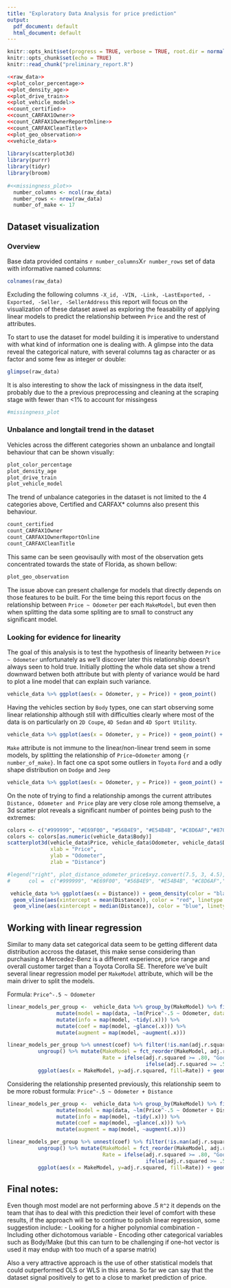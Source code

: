 ```yaml
---
title: "Exploratory Data Analysis for price prediction"
output:
  pdf_document: default
  html_document: default
---
```


```r
knitr::opts_knit$set(progress = TRUE, verbose = TRUE, root.dir = normalizePath(".."))
knitr::opts_chunk$set(echo = TRUE)
knitr::read_chunk("preliminary_report.R")
```

```r
<<raw_data>>
<<plot_color_percentage>>
<<plot_density_age>>
<<plot_drive_train>>
<<plot_vehicle_model>>
<<count_certified>>
<<count_CARFAX1Owner>>
<<count_CARFAX1OwnerReportOnline>>
<<count_CARFAXCleanTitle>>
<<plot_geo_observation>>
<<vehicle_data>>
  
library(scatterplot3d)
library(purrr)
library(tidyr)
library(broom)
  
#<<missingness_plot>>
  number_columns <- ncol(raw_data)
  number_rows <- nrow(raw_data)
  number_of_make <- 17
```

## Dataset visualization

### Overview

Base data provided contains `r number_columns`X`r number_rows` set of data with informative named columns:
```r
colnames(raw_data)
```

Excluding the following columns `-X_id, -VIN, -Link, -LastExported, -Exported, -Seller, -SellerAddress` this report will focus on the visualization of these dataset aswel as exploring the feasability of applying linear models to predict the relationship between `Price` and the rest of attributes.

To start to use the dataset for model building it is imperative to understand with what kind of information one is dealing with. A glimpse into the data reveal the categorical nature, with several columns tag as character or as factor and some few as integer or double:

```r
glimpse(raw_data)
```

It is also interesting to show the lack of missingness in the data itself, probably due to the a previous preprocessing and cleaning at the scraping stage with fewer than <1% to account for missingess

```r
#missingness_plot
```

### Unbalance and longtail trend in the dataset

Vehicles across the different categories shown an unbalance and longtail behaviour that can be shown visually:

```r
plot_color_percentage
plot_density_age
plot_drive_train
plot_vehicle_model
```

The trend of unbalance categories in the dataset is not limited to the 4 categories above, Certified and CARFAX* columns also present this behaviour.

```r
count_certified
count_CARFAX1Owner
count_CARFAX1OwnerReportOnline
count_CARFAXCleanTitle
```

This same can be seen geovisaully with most of the observation gets concentrated towards the state of Florida, as shown bellow:

```r
plot_geo_observation
```


The issue above can present challenge for models that directly depends on those features to be built. For the time being this report focus on the relationship between `Price ~ Odometer` per each `MakeModel`, but even then when splitting the data some spliting are to small to construct any significant model.


### Looking for evidence for linearity

The goal of this analysis is to test the hypothesis of linearity between `Price ~ Odometer` unfortunately as we'll discover later this relationship doesn't always seen to hold true. Initially plotting the whole data set show a trend downward betwen both attribute but with plenty of variance would be hard to plot a line model that can explain such variance.


```r
vehicle_data %>% ggplot(aes(x = Odometer, y = Price)) + geom_point()
```

Having the vehicles section by `Body` types, one can start observing some linear relationship although still with difficulties clearly where most of the data is on particularly on `2D Coupe`, `4D Sedan` and `4D Sport Utility`. 

```r
vehicle_data %>% ggplot(aes(x = Odometer, y = Price)) + geom_point() + facet_wrap(~Body)
```

`Make` attribute is not immune to the linear/non-linear trend seem in some models, by splitting the relationship of `Price~Odometer` among `{r number_of_make}`. In fact one ca spot some outliers in `Toyota` `Ford` and a odly shape distribution on `Dodge` and `Jeep`

```r
vehicle_data %>% ggplot(aes(x = Odometer, y = Price)) + geom_point() + facet_wrap(~Make)
```

On the note of trying to find a relationship amongs the current attributes `Distance, Odometer and Price` play are very close role among themselve, a 3d scatter plot reveals a significant number of pointes being push to the extremes:

```r
colors <- c("#999999", "#E69F00", "#56B4E9", "#E54B4B", "#C8D6AF","#870058","#0D0628","#B3D6C6", "#E3D87E","#35A7FF","#F2CC8F")
colors <- colors[as.numeric(vehicle_data$Body)]
scatterplot3d(vehicle_data$Price, vehicle_data$Odometer, vehicle_data$Distance, pch = 16, color="#35A7FF", 
              xlab = "Price",
              ylab = "Odometer",
              zlab = "Distance")

#legend("right", plot_distance_odometer_price$xyz.convert(7.5, 3, 4.5), legend = levels(vehicle_data$Body),
#      col =  c("#999999", "#E69F00", "#56B4E9", "#E54B4B", "#C8D6AF","#870058","#0D0628","#B3D6C6", #"#E3D87E","#35A7FF","#F2CC8F"), pch = 16)
```
 
```r
 vehicle_data %>% ggplot(aes(x = Distance)) + geom_density(color = "black", fill = "gray") + 
  geom_vline(aes(xintercept = mean(Distance)), color = "red", linetype = "dashed", size = .5) +
  geom_vline(aes(xintercept = median(Distance)), color = "blue", linetype = 4, size = .5) + facet_wrap(~Body)
```


## Working with linear regression

Similar to many data set categorical data seem to be getting different data distribution accross the dataset, this make sense considering than purchasing a Mercedez-Benz is a different experience, price range and overall customer target than a Toyota Corolla SE. Therefore we've built several linear regression model per `MakeModel` attribute, which will be the main driver to split the models. 

Formula: `Price^-.5 ~ Odometer`

```r
linear_models_per_group <-  vehicle_data %>% group_by(MakeModel) %>% filter(n() > 30) %>% nest() %>% 
                mutate(model = map(data, ~lm(Price^-.5 ~ Odometer, data = .x))) %>% 
                mutate(info = map(model, ~tidy(.x))) %>%
                mutate(coef = map(model, ~glance(.x))) %>%
                mutate(augment = map(model, ~augment(.x)))

linear_models_per_group %>% unnest(coef) %>% filter(!is.nan(adj.r.squared)) %>% 
          ungroup() %>% mutate(MakeModel = fct_reorder(MakeModel, adj.r.squared), 
                               Rate = ifelse(adj.r.squared >= .80, "Good",
                                             ifelse(adj.r.squared >= .55, "Fair","Bad"))) %>%
          ggplot(aes(x = MakeModel, y=adj.r.squared, fill=Rate)) + geom_col() +coord_flip() 
```

Considering the relationship presented previously, this relationship seem to be more robust formula: `Price^-.5 ~ Odometer + Distance`

```r
linear_models_per_group <-  vehicle_data %>% group_by(MakeModel) %>% filter(n() > 30) %>% nest() %>% 
                mutate(model = map(data, ~lm(Price^-.5 ~ Odometer + Distance, data = .x))) %>% 
                mutate(info = map(model, ~tidy(.x))) %>%
                mutate(coef = map(model, ~glance(.x))) %>%
                mutate(augment = map(model, ~augment(.x)))

linear_models_per_group %>% unnest(coef) %>% filter(!is.nan(adj.r.squared)) %>% 
          ungroup() %>% mutate(MakeModel = fct_reorder(MakeModel, adj.r.squared), 
                               Rate = ifelse(adj.r.squared >= .80, "Good",
                                             ifelse(adj.r.squared >= .55, "Fair","Bad"))) %>%
          ggplot(aes(x = MakeModel, y=adj.r.squared, fill=Rate)) + geom_col() +coord_flip() 
```

## Final notes:

Even though most model are not performing above .5 `R^2` it depends on the team that ihas to deal with this prediction their level of comfort with these results, if the approach will be to continue to polish linear regression, some suggestion include: 
- Looking for a higher polynomial combination
- Including other dichotomous variable 
- Encoding other categorical variables such as Body/Make (but this can turn to be challenging if one-hot vector is used it may endup with too much of a sparse matrix)

Also a very attractive approach is the use of other statistical models that could outperformed OLS or WLS in this arena. So far we can say that the dataset signal positively to get to a close to market prediction of price. 




